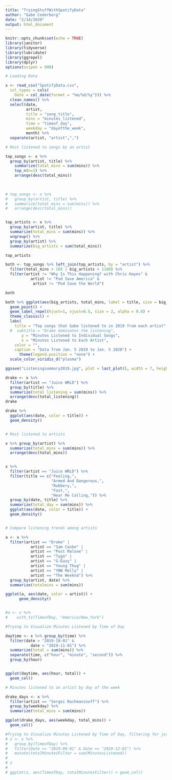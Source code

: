 ```yaml
---
title: "TryingStuffWithSpotifyData"
author: "Gabe Cederberg"
date: "2/14/2020"
output: html_document
---
```


```r
knitr::opts_chunk$set(echo = TRUE)
library(janitor)
library(tidyverse)
library(lubridate)
library(ggrepel)
library(dplyr)
options(scipen = 999)
```

```r
# Loading Data

x <- read_csv("SpotifyData.csv",
  col_types = cols(
    Date = col_date(format = "%m/%d/%y"))) %>% 
  clean_names() %>% 
  select(date,
         artist, 
         title = "song_title",
         mins = "minutes_listened",
         time = "timeof_day",
         weekday = "dayofthe_week",
         month) %>% 
  separate(artist, "artist",",")

# Most listened to songs by an artist

top_songs <- x %>% 
  group_by(artist, title) %>% 
    summarize(total_mins = sum(mins)) %>% 
    top_n(n=1) %>% 
    arrange(desc(total_mins))

  
  
# top_songs <- x %>% 
#   group_by(artist, title) %>% 
#   summarize(total_mins = sum(mins)) %>% 
#   arrange(desc(total_mins))


top_artists <- x %>% 
  group_by(artist, title) %>% 
  summarize(total_mins = sum(mins)) %>% 
  ungroup() %>% 
  group_by(artist) %>% 
  summarize(big_artists = sum(total_mins))

top_artists

both <- top_songs %>% left_join(top_artists, by = "artist") %>% 
  filter(total_mins > 165 | big_artists > 1100) %>% 
  filter(artist != "Why Is This Happening? with Chris Hayes" &
           artist != "Pod Save America" &
            artist != "Pod Save the World")

both

both %>% ggplot(aes(big_artists, total_mins, label = title, size = big_artists, color = artist)) + 
  geom_point() +
  geom_label_repel(hjust=1, vjust=0.5, size = 2, alpha = 0.8) +
  theme_classic() +
  labs(
    title = "Top songs that Gabe listened to in 2019 from each artist",
  #  subtitle = "Drake dominates the listening",
       y = "Minutes Listened to Individual Songs",
       x = "Minutes Listened to Each Artist",
    color = "",
    caption = "Data from Jan. 5 2019 to Jan. 5 2020") +
      theme(legend.position = "none") +
  scale_color_viridis_d("plasma")

ggsave("Listeningsummary2019.jpg", plot = last_plot(), width = 7, height = 5)
```


```r
drake <- x %>% 
  filter(artist == "Juice WRLD") %>% 
  group_by(title) %>%
  summarize(total_listening = sum(mins)) %>% 
  arrange(desc(total_listening)) 
drake

drake %>% 
  ggplot(aes(date, color = title)) +
  geom_density()


# Most listened to artists

x %>% group_by(artist) %>% 
  summarize(total_mins = sum(mins)) %>% 
  arrange(desc(total_mins))


x %>% 
  filter(artist == "Juice WRLD") %>% 
  filter(title == c("Feeling,", 
                    "Armed And Dangerous,",
                    "Robbery,",
                    "Fast,",
                    "Hear Me Calling,")) %>% 
  group_by(date, title) %>% 
  summarize(total_day = sum(mins)) %>% 
  ggplot(aes(date, color = title)) +
  geom_density()


# Compare listening trends among artists

a <- x %>% 
  filter(artist == "Drake" |
           artist == "Sam Cooke" |
           artist == "Post Malone" |
           artist == "Tyga" |
           artist == "G-Eazy" |
           artist == "Young Thug" |
           artist == "YNW Melly" |
           artist == "The Weeknd") %>% 
  group_by(artist, date) %>% 
  summarize(totalmins = sum(mins))

ggplot(a, aes(date, color = artist)) +
      geom_density() 


#a <- x %>% 
#    with_tz(TimeofDay, "America/New_York")
```


```r
#Trying to Visualize Minutes Listened by Time of Day

daytime <- x %>% group_by(time) %>% 
  filter(date > "2019-10-01" &
           date < "2019-11-01") %>% 
  summarize(total = sum(mins)) %>% 
  separate(time, c("hour", "minute", "second")) %>% 
  group_by(hour)


ggplot(daytime, aes(hour, total)) +
  geom_col()

```

```r
# Minutes listened to an artist by day of the week

drake_days <- x %>% 
  filter(artist == "Sergei Rachmaninoff") %>% 
  group_by(weekday) %>% 
  summarize(total_mins = sum(mins))

ggplot(drake_days, aes(weekday, total_mins)) +
  geom_col()
```



```r
#Trying to Visualize Minutes Listened by Time of Day, filtering for just EST
# z <- x %>% 
#   group_by(TimeofDay) %>% 
#   filter(Date >= "2019-09-01" & Date <= "2019-12-01") %>% 
#   mutate(totalMinutesFilter = sum(MinutesListened))
# 
# z
# 
# ggplot(z, aes(TimeofDay, totalMinutesFilter)) + geom_col()
```

